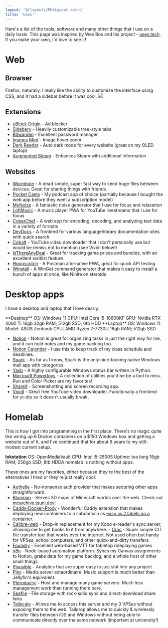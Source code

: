 ```yaml
---
layout: '@/layouts/MDXLayout.astro'
title: 'Uses'
---
```


Here's a list of the tools, software and many other things that I use on a daily basis. This page was inspired by Wes Bos and his project - [uses.tech](https://uses.tech). If you make your own, I'd love to see it!

# Web

## Browser

Firefox, naturally. I really like the ability to customize the interface using CSS, and it had a sidebar before it was cool.
![](/images/uses/firefox.jpg)

## Extensions

- [uBlock Origin](https://addons.mozilla.org/en-US/firefox/addon/ublock-origin/) - Ad blocker
- [Sidebery](https://addons.mozilla.org/en-US/firefox/addon/sidebery/) - Heavily customizable tree-style tabs
- [Bitwarden](https://addons.mozilla.org/en-US/firefox/addon/bitwarden-password-manager/) - Excellent password manager
- [Imagus Mod](https://addons.mozilla.org/en-US/firefox/addon/imagus-mod/) - Image hover zoom
- [Dark Reader](https://addons.mozilla.org/en-US/firefox/addon/darkreader/) - Auto dark mode for every website (great on my OLED laptop)
- [Augmented Steam](https://addons.mozilla.org/en-US/firefox/addon/augmented-steam/) - Enhances Steam with additional information

## Websites

- [Wormhole](https://wormhole.app/) - A dead simple, super fast way to send huge files between devices. Great for sharing things with friends.
- [Pocket Casts](https://www.pocketcasts.com/) - My podcast app of choice (partially because I bought the web app before they went a subscription model)
- [MyNoise](https://mynoise.net/) - A fantastic noise generator that I use for focus and relaxation
- [LofiMusic](https://github.com/maxence-charriere/lofimusic) - A music player PWA for YouTube livestreams that I use for focus
- [CyberChef](https://gchq.github.io/CyberChef/) - A web app for encoding, decoding, and analyzing text data in a variety of formats
- [DevDocs](https://devdocs.io/) - A frontend for various language/library documentation sites with quick search.
- [Cobalt](https://cobalt.tools/) - YouTube video downloader that I don't personally use but would be remiss not to mention (see Vividl below!)
- [IsThereAnyDeal](https://isthereanydeal.com/) - Great for tracking game prices and bundles, with an excellent waitlist feature
- [Hoppscotch](https://hoppscotch.io/) - A Postman alternative PWA, great for quick API testing
- [Winstall](https://winstall.app/) - A WinGet command generator that makes it easy to install a bunch of apps at once, like Ninite on steroids

# Desktop apps

I have a desktop and laptop that I love dearly.


<div class="grid gap-4 md:grid-cols-2">
  <Card>**Desktop** OS: Windows 11 CPU: Intel Core i5-10600KF GPU: Nvidia RTX 4060 Ti 16gb 32gb RAM; 512gb SSD; 6tb HDD</Card>
  <Card>**Laptop** OS: Windows 11 Model: ASUS Zenbook CPU: AMD Ryzen 7-7730U 16gb RAM; 512gb SSD</Card>
</div>

- [Notion](https://www.notion.so/) - Notion is great for organizing tasks in just the right way for me, and it can hold notes and my game backlog too.
- [Notion Calendar](https://calendar.notion.so) - I use this to keep track of my class schedule and deadlines.
- [Spark](https://sparkmailapp.com/) - As far as I know, Spark is the only nice-looking native Windows mail app with categories.
- [Yasb](https://github.com/amnweb/yasb) - A highly configurable Windows status bar written in Python.
- [Microsoft Powertoys](https://github.com/microsoft/PowerToys) - A collection of utilities you'd be be a tool to miss. Run and Color Picker are my favorites!
- [ShareX](https://getsharex.com/) - Screenshotting and screen recording app.
- [Vividl](https://sourceforge.net/projects/vividl/) - Great free YouTube video downloader. Functionally a frontend for yt-dlp so it doesn't usually break.

# Homelab

This is how I got into programming in the first place. There's no magic quite like wiring up 6 Docker containers on a $150 Windows box and getting a website out of it, and I've continued that for about 6 years to my still-modest current setup.

<Card>**Inkstation** OS: OpenMediaVault CPU: Intel i5-2500S Uptime: too long 16gb RAM; 256gb SSD; 8tb HDD</Card>A homelab is nothing without apps.

These ones are my favorites, either because they're the best of the alternatives I tried or they're just really cool: 
- [Authelia](https://www.authelia.com/) - No-nonsense auth provider that makes securing other apps straightforward.
- [Bluemap](https://bluemap.bluecolored.de/) - Serves 3D maps of Minecraft worlds over the web. Check out [mcarchive.tsuni.dev](https://mcarchive.tsuni.dev)!
- [Caddy-Docker-Proxy](https://github.com/lucaslorentz/caddy-docker-proxy) - Wonderful Caddy extension that makes deploying new containers to a subdomain as [easy as 2 labels on a container](https://gist.github.com/TetraTsunami/11dcda9bbbccb56416f773ddda376b99).
- [Calibre-web](https://github.com/janeczku/calibre-web) - Drop-in replacement for my Kobo e-reader's sync server, allowing me to get books to it from anywhere. - [Croc](https://schollz.com/tinker/croc/) - Super simple CLI file transfer tool that works over the internet. Not used often but handy for VPSes, school computers, and other quick-and-dirty transfers.
- [Foundry](https://foundryvtt.com/) - Excellent web-based VTT for tabletop roleplaying games
- [n8n](https://n8n.io/) - Node-based automation platform. Syncs my Canvas assignments to Notion, grabs data for my game backlog, and a whole host of other small things.
- [Plausible](https://plausible.io/) - Analytics that are super easy to just slot into any project
- [Plex](https://www.plex.tv/) - Media server extaordinaire. Music support is much better than Jellyfin's equivalent.
- [Pterodactyl](https://pterodactyl.io/) - Host and manage many game servers. Much less management work than running them bare.
- [Seafile](https://www.seafile.com/en/home/) - File storage with rock-solid sync and direct-download share links
- [Tailscale](https://tailscale.com/) - Allows me to access this server and my 3 VPSes without exposing them to the web. Taildrop allows me to quickly & wirelessly transfer files between iOS and Windows without being able to communicate directly over the same network (important at university!)

